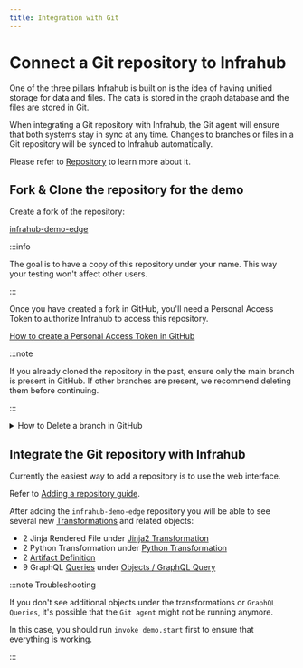 ```yaml
---
title: Integration with Git
---
```


# Connect a Git repository to Infrahub

One of the three pillars Infrahub is built on is the idea of having unified storage for data and files. The data is stored in the graph database and the files are stored in Git.

When integrating a Git repository with Infrahub, the Git agent will ensure that both systems stay in sync at any time. Changes to branches or files in a Git repository will be synced to Infrahub automatically.

Please refer to [Repository](/topics/repository) to learn more about it.

## Fork & Clone the repository for the demo

Create a fork of the repository:

[infrahub-demo-edge](https://github.com/opsmill/infrahub-demo-edge)

:::info

The goal is to have a copy of this repository under your name. This way your testing won't affect other users.

:::

Once you have created a fork in GitHub, you'll need a Personal Access Token to authorize Infrahub to access this repository.

[How to create a Personal Access Token in GitHub](/guides/repository#github-access-token)

:::note

If you already cloned the repository in the past, ensure only the main branch is present in GitHub. If other branches are present, we recommend deleting them before continuing.

:::

<details>
  <summary>How to Delete a branch in GitHub</summary>

  1. Select the name of the active branch in the top left corner (usually main)
  2. Select `View All Branches` at the bottom of the popup
  3. Delete all branches but the branch `main`, with the trash icon on the right of the screen

  ![View all Branches](../../media/github_view_all_branches.png)

</details>

## Integrate the Git repository with Infrahub

Currently the easiest way to add a repository is to use the web interface.

Refer to [Adding a repository guide](/guides/repository).

After adding the `infrahub-demo-edge` repository you will be able to see several new [Transformations](/topics/transformation) and related objects:

- 2 Jinja Rendered File under [Jinja2 Transformation](http://localhost:8000/objects/CoreTransformJinja2/)
- 2 Python Transformation under [Python Transformation](http://localhost:8000/objects/CoreTransformPython)
- 2 [Artifact Definition](http://localhost:8000/objects/CoreArtifactDefinition)
- 9 GraphQL [Queries](/topics/graphql) under [Objects / GraphQL Query](http://localhost:8000/objects/CoreGraphQLQuery/)

:::note Troubleshooting

If you don't see additional objects under the transformations or `GraphQL Queries`, it's possible that the `Git agent` might not be running anymore.

In this case, you should run `invoke demo.start` first to ensure that everything is working.

:::
